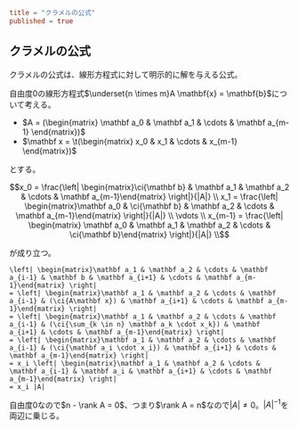 ```toml
title = "クラメルの公式"
published = true
```

## クラメルの公式

クラメルの公式は、線形方程式に対して明示的に解を与える公式。

自由度$0$の線形方程式$\underset{n \times m}A \mathbf{x} = \mathbf{b}$について考える。

- $A = (\begin{matrix} \mathbf a_0 & \mathbf a_1 & \cdots & \mathbf a_{m-1} \end{matrix})$
- $\mathbf x = \t(\begin{matrix} x_0 & x_1 & \cdots & x_{m-1} \end{matrix})$

とする。

```math
x_0 = \frac{\left| \begin{matrix}\ci{\mathbf b} & \mathbf a_1 & \mathbf a_2 & \cdots & \mathbf a_{m-1}\end{matrix} \right|}{|A|} \\
x_1 = \frac{\left| \begin{matrix}\mathbf a_0 & \ci{\mathbf b} & \mathbf a_2 & \cdots & \mathbf a_{m-1}\end{matrix} \right|}{|A|} \\
\vdots \\
x_{m-1} = \frac{\left| \begin{matrix} \mathbf a_0 & \mathbf a_1 & \mathbf a_2 & \cdots & \ci{\mathbf b}\end{matrix} \right|}{|A|} \\
```

が成り立つ。

<Prove>

```math:trans:1
\left| \begin{matrix}\mathbf a_1 & \mathbf a_2 & \cdots & \mathbf a_{i-1} & \mathbf b & \mathbf a_{i+1} & \cdots & \mathbf a_{m-1}\end{matrix} \right|
= \left| \begin{matrix}\mathbf a_1 & \mathbf a_2 & \cdots & \mathbf a_{i-1} & (\ci{A\mathbf x}) & \mathbf a_{i+1} & \cdots & \mathbf a_{m-1}\end{matrix} \right|
= \left| \begin{matrix}\mathbf a_1 & \mathbf a_2 & \cdots & \mathbf a_{i-1} & (\ci{\sum_{k \in n} \mathbf a_k \cdot x_k}) & \mathbf a_{i+1} & \cdots & \mathbf a_{m-1}\end{matrix} \right|
= \left| \begin{matrix}\mathbf a_1 & \mathbf a_2 & \cdots & \mathbf a_{i-1} & (\ci{\mathbf a_i \cdot x_i}) & \mathbf a_{i+1} & \cdots & \mathbf a_{m-1}\end{matrix} \right|
= x_i \left| \begin{matrix}\mathbf a_1 & \mathbf a_2 & \cdots & \mathbf a_{i-1} & \mathbf a_i & \mathbf a_{i+1} & \cdots & \mathbf a_{m-1}\end{matrix} \right|
= x_i |A|
```

自由度$0$なので$n - \rank A = 0$、つまり$\rank A = n$なので$|A| \neq 0$。$|A|^{-1}$を両辺に乗じる。

</Prove>
